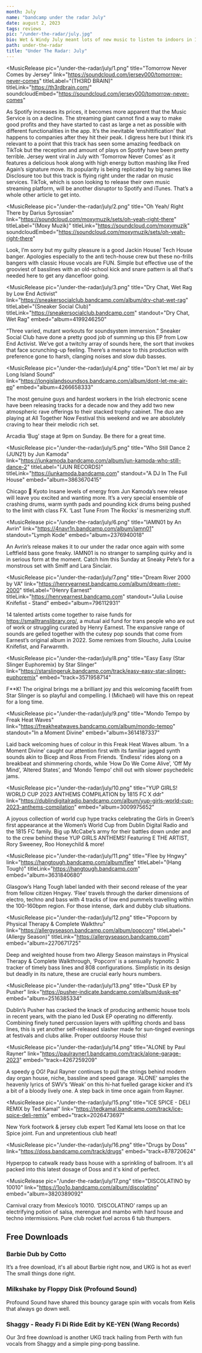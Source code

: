 ---
month: July
name: "bandcamp under the radar July"
date: august 2, 2023
tags: reviews
pic: "/under-the-radar/july.jpg"
bio: Wet & Windy July meant lots of new music to listen to indoors in Ireland & The UK. Listen to high octane releases from Doss, Jun Kamoda, and Jersey and pick up some free downloads as well as some Bandcamp Friday recommends from yours truly
path: under-the-radar
title: "Under The Radar: July"
---

<MusicRelease
  pic="/under-the-radar/july/1.png"
  title="Tomorrow Never Comes by Jersey"
  link="https://soundcloud.com/jersey000/tomorrow-never-comes"
  titleLabel="(TH3RD BRAIN)"
  titleLink="https://th3rdbrain.com/"
  soundcloudEmbed="https://soundcloud.com/jersey000/tomorrow-never-comes"
>
  As Spotify increases its prices, it becomes more apparent that the Music Service is on a decline. The streaming giant cannot find a way to make good profits and they have started to cast as large a net as possible with different functionalities in the app. It’s the inevitable ‘enshittification’ that happens to companies after they hit their peak. I digress here but I think it’s relevant to a point that this track has seen some amazing feedback on TikTok but the reception and amount of plays on Spotify have been pretty terrible. 
Jersey went viral in July with ‘Tomorrow Never Comes’ as it features a delicious hook along with high energy button mashing like Fred Again’s signature move. Its popularity is being replicated by big names like Disclosure too but this track is flying right under the radar on music services. TikTok, which is soon looking to release their own music streaming platform, will be another disruptor to Spotify and iTunes. That’s a whole other article to get into.

</MusicRelease>

<MusicRelease
  pic="/under-the-radar/july/2.png"
  title="Oh Yeah/ Right There by Darius Syrossian"
  link="https://soundcloud.com/moxymuzik/sets/oh-yeah-right-there"
  titleLabel="(Moxy Muzik)"
  titleLink="https://soundcloud.com/moxymuzik"
  soundcloudEmbed="https://soundcloud.com/moxymuzik/sets/oh-yeah-right-there"
>
  Look, I’m sorry but my guilty pleasure is a good Jackin House/ Tech House banger. Apologies
  especially to the anti tech-house crew but these no-frills bangers with classic House vocals are
  FUN. Simple but effective use of the grooviest of basslines with an old-school kick and snare
  pattern is all that's needed here to get any dancefloor going.
</MusicRelease>

<MusicRelease
  pic="/under-the-radar/july/3.png"
  title="Dry Chat, Wet Rag by Low End Activist"
  link="https://sneakersocialclub.bandcamp.com/album/dry-chat-wet-rag"
  titleLabel="(Sneaker Social Club)"
  titleLink="https://sneakersocialclub.bandcamp.com"
  standout="Dry Chat, Wet Rag"
  embed="album=4199246250"
>
  “Three varied, mutant workouts for soundsystem immersion.” Sneaker Social Club have done a pretty
  good job of summing up this EP from Low End Activist. We’ve got a twitchy array of sounds here,
  the sort that invokes that face scrunching-up feeling. There’s a menace to this production with
  preference gone to harsh, clanging noises and slow dub basses.
</MusicRelease>

<MusicRelease
  pic="/under-the-radar/july/4.png"
  title="Don't let me/ air by Long Island Sound"
  link="https://longislandsoundsos.bandcamp.com/album/dont-let-me-air-ep"
  embed="album=4266658333"
>
  The most genuine guys and hardest workers in the Irish electronic scene have been releasing tracks for a decade now and they add two new atmospheric rave offerings to their stacked trophy cabinet. The duo are playing at All Together Now Festival this weekend and we are absolutely craving to hear their melodic rich set.

Arcadia ‘Bug’ stage at 9pm on Sunday. Be there for a great time.

</MusicRelease>

<MusicRelease
  pic="/under-the-radar/july/5.png"
  title="Who Still Dance 2 (JUN21) by Jun Kamoda"
  link="https://junkamoda.bandcamp.com/album/jun-kamoda-who-still-dance-2"
  titleLabel="(JUN RECORDS)"
  titleLink="https://junkamoda.bandcamp.com"
  standout="A DJ In The Full House"
  embed="album=3863670415"
>
  Chicago 🤝 Kyoto
Insane levels of energy from Jun Kamoda’s new release will leave you excited and wanting more. It’s a very special ensemble of crashing drums, warm synth pads and pounding kick drums being pushed to the limit with class FX. ‘Last Tune From The Rocks’ is mesmerizing stuff.

</MusicRelease>

<MusicRelease
  pic="/under-the-radar/july/6.png"
  title="IAMN01 by An Avrin"
  link="https://4navr1n.bandcamp.com/album/iamn01"
  standout="Lymph Kode"
  embed="album=2376940018"
>
  An Avrin’s release makes it to our under the radar once again with some Leftfield bass gone
  freaky. IAMN01 is no stranger to sampling quirky and is in serious form at the moment. Catch him
  this Sunday at Sneaky Pete’s for a monstrous set with Smiff and Lara Sinclair.
</MusicRelease>

<MusicRelease
  pic="/under-the-radar/july/7.png"
  title="Dream River 2000 by VA"
  link="https://henryearnest.bandcamp.com/album/dream-river-2000"
  titleLabel="(Henry Earnest"
  titleLink="https://henryearnest.bandcamp.com"
  standout="Julia Louise Knifefist - Stand"
  embed="album=796112931"
>
  14 talented artists come together to raise funds for https://smalltranslibrary.org/, a mutual aid
  fund for trans people who are out of work or struggling curated by Henry Earnest. The expansive
  range of sounds are gelled together with the cutesy pop sounds that come from Earnest’s original
  album in 2022. Some remixes from Sloucho, Julia Louise Knifefist, and Farwarmth.
</MusicRelease>

<MusicRelease
  pic="/under-the-radar/july/8.png"
  title="Easy Easy (Star Slinger Euphoremix) by Star Slinger"
  link="https://starslingeruk.bandcamp.com/track/easy-easy-star-slinger-euphoremix"
  embed="track=3571958714"
>
  F**K! The original brings me a brilliant joy and this welcoming facelift from Star Slinger is so
  playful and compelling. I (Michael) will have this on repeat for a long time.
</MusicRelease>

<MusicRelease
  pic="/under-the-radar/july/9.png"
  title="Mondo Tempo by Freak Heat Waves"
  link="https://freakheatwaves.bandcamp.com/album/mondo-tempo"
  standout="In a Moment Divine"
  embed="album=3614187337"
>
  Laid back welcoming hues of colour in this Freak Heat Waves album. ‘In a Moment Divine’ caught our
  attention first with its familiar jagged synth sounds akin to Bicep and Ross From Friends.
  ‘Endless’ rides along on a breakbeat and shimmering chords, while ‘How Do We Come Alive’, ‘Off My
  Mind’, ‘Altered States’, and ‘Mondo Tempo’ chill out with slower psychedelic jams.
</MusicRelease>

<MusicRelease
  pic="/under-the-radar/july/10.png"
  title="YUP GIRLS! WORLD CUP 2023 ANTHEMS COMPILATION by 1815 FC X ddr"
  link="https://dublindigitalradio.bandcamp.com/album/yup-girls-world-cup-2023-anthems-compilation"
  embed="album=3009975652"
>
  A joyous collection of world cup hype tracks celebrating the Girls in Green’s first appearance at
  the Women’s World Cup from Dublin Digital Radio and the 1815 FC family. Big up McCabe’s army for
  their battles down under and to the crew behind these YUP GIRLS ANTHEMS! Featuring E THE ARTIST,
  Rory Sweeney, Roo Honeychild & more!
</MusicRelease>

<MusicRelease
  pic="/under-the-radar/july/11.png"
  title="Flee by Hngwy"
  link="https://hangtough.bandcamp.com/album/flee"
  titleLabel="(Hang Tough)"
  titleLink="https://hangtough.bandcamp.com"
  embed="album=3631840680"
>
  Glasgow’s Hang Tough label landed with their second release of the year from fellow citizen Hngwy.
  ‘Flee’ travels through the darker dimensions of electro, techno and bass with 4 tracks of low end
  pummels travelling within the 100-160bpm region. For those intense, dark and dubby club
  situations.
</MusicRelease>

<MusicRelease
  pic="/under-the-radar/july/12.png"
  title="Popcorn by Physical Therapy & Complete Walkthru"
  link="https://allergyseason.bandcamp.com/album/popcorn"
  titleLabel="(Allergy Season)"
  titleLink="https://allergyseason.bandcamp.com"
  embed="album=2270671725"
>
  Deep and weighted house from two Allergy Season mainstays in Physical Therapy & Complete
  Walkthrough, ‘Popcorn’ is a sensually hypnotic 3 tracker of timely bass lines and 808
  configurations. Simplistic in its design but deadly in its nature, these are crucial early hours
  numbers.
</MusicRelease>

<MusicRelease
  pic="/under-the-radar/july/13.png"
  title="Dusk EP by Pusher"
  link="https://pusher-indicate.bandcamp.com/album/dusk-ep"
  embed="album=2516385334"
>
  Dublin’s Pusher has cracked the knack of producing anthemic house tools in recent years, with the
  piano led Dusk EP operating no differently. Combining finely tuned percussion layers with
  uplifting chords and bass lines, this is yet another self-released slasher made for sun-tinged
  evenings at festivals and clubs alike. Proper outdoorsy House this!
</MusicRelease>

<MusicRelease
  pic="/under-the-radar/july/14.png"
  title="ALONE by Paul Rayner"
  link="https://paulrayner1.bandcamp.com/track/alone-garage-2023"
  embed="track=4267259209"
>
  A speedy g OG! Paul Rayner continues to pull the strings behind modern day organ house, niche,
  bassline and speed garage. ‘ALONE’ samples the heavenly lyrics of SWV’s ‘Weak’ on this hi-hat
  fuelled garage kicker and it’s a bit of a bloody lively one. A step back in time once again from
  Rayner.
</MusicRelease>

<MusicRelease
  pic="/under-the-radar/july/15.png"
  title="ICE SPICE - DELI REMIX by Ted Kamal"
  link="https://tedkamal.bandcamp.com/track/ice-spice-deli-remix"
  embed="track=2026473697"
>
  New York footwork & jersey club expert Ted Kamal lets loose on that Ice Spice joint. Fun and
  unpretentious club heat!
</MusicRelease>

<MusicRelease
  pic="/under-the-radar/july/16.png"
  title="Drugs by Doss"
  link="https://doss.bandcamp.com/track/drugs"
  embed="track=878720624"
>
  Hyperpop to catwalk ready bass house with a sprinkling of ballroom. It's all packed into this
  latest dosage of Doss and it's kind of perfect.
</MusicRelease>

<MusicRelease
  pic="/under-the-radar/july/17.png"
  title="DISCOLATINO by 10010"
  link="https://1oo1o.bandcamp.com/album/discolatino"
  embed="album=3820389092"
>
  Carnival crazy from Mexico’s 10010. ‘DISCOLATINO’ ramps up an electrifying potion of salsa,
  merengue and mambo with hard house and techno intermissions. Pure club rocket fuel across 6 tub
  thumpers.
</MusicRelease>

<h2>Free Downloads</h2>

<h3>Barbie Dub by Cotto</h3>

It’s a free download, it's all about Barbie right now, and UKG is hot as ever! The small things done
right.

<SoundCloud
  url="https://soundcloud.com/user-769135115/barbie-dub-limited-free"
  name="Barbie Dub by Cotto"
  height="120px"
/>

<div className="mt-4">
  <h3>Milkshake by Floppy Disk (Profound Sound)</h3>
</div>

Profound Sound have shared this bouncy garage spin with vocals from Kelis that always go down well.

<SoundCloud
  url="https://soundcloud.com/profoundsound1/floppy-disk-milkshake-free-download-pfs47"
  name="Milkshake by Floppy Disk (Profound Sound)"
  height="120px"
/>

<div className="mt-4">
  <h3>Shaggy - Ready Fi Di Ride Edit by KE-YEN (Wang Records)</h3>
</div>

Our 3rd free download is another UKG track hailing from Perth with fun vocals from Shaggy and a simple ping-pong bassline.

<SoundCloud
  url="https://soundcloud.com/wangrecordsintl/shaggy-ready-fi-di-ride-ke-yan-edit"
  name="Shaggy - Ready Fi Di Ride Edit by KE-YEN(Wang Records)"
  height="120px"
/>
